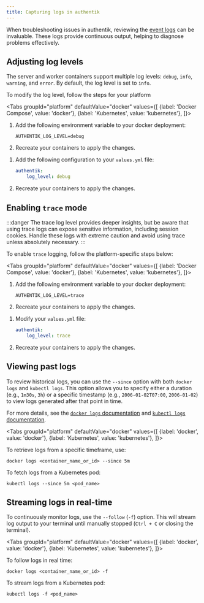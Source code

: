 ```yaml
---
title: Capturing logs in authentik
---
```


When troubleshooting issues in authentik, reviewing the [event logs](../sys-mgmt/events/index.md) can be invaluable. These logs provide continuous output, helping to diagnose problems effectively.

## Adjusting log levels

The server and worker containers support multiple log levels: `debug`, `info`, `warning`, and `error`. By default, the log level is set to `info`.

To modify the log level, follow the steps for your platform


<Tabs
  groupId="platform"
  defaultValue="docker"
  values={[
    {label: 'Docker Compose', value: 'docker'},
    {label: 'Kubernetes', value: 'kubernetes'},
  ]}>
  <TabItem value="docker">

1. Add the following environment variable to your docker deployment:

    ```shell
    AUTHENTIK_LOG_LEVEL=debug
    ```

2. Recreate your containers to apply the changes.

  </TabItem>
  <TabItem value="kubernetes">

1. Add the following configuration to your `values.yml` file:

    ```yaml
    authentik:
        log_level: debug
    ```

2. Recreate your containers to apply the changes.

  </TabItem>
</Tabs>

## Enabling `trace` mode

:::danger
The trace log level provides deeper insights, but be aware that using trace logs can expose sensitive information, including session cookies. Handle these logs with extreme caution and avoid using trace unless absolutely necessary.
:::

To enable `trace` logging, follow the platform-specific steps below:

<Tabs
  groupId="platform"
  defaultValue="docker"
  values={[
    {label: 'Docker Compose', value: 'docker'},
    {label: 'Kubernetes', value: 'kubernetes'},
  ]}>
  <TabItem value="docker">

1. Add the following environment variable to your docker deployment:

    ```shell
    AUTHENTIK_LOG_LEVEL=trace
    ```

2. Recreate your containers to apply the changes.

  </TabItem>
  <TabItem value="kubernetes">

1. Modify your `values.yml` file:

    ```yaml
    authentik:
        log_level: trace
    ```

2. Recreate your containers to apply the changes.

  </TabItem>
</Tabs>

## Viewing past logs

To review historical logs, you can use the `--since` option with both `docker logs` and `kubectl logs`. This option allows you to specify either a duration (e.g., `1m30s`, `3h`) or a specific timestamp (e.g., `2006-01-02T07:00`, `2006-01-02`) to view logs generated after that point in time.

For more details, see the [`docker logs` documentation](https://docs.docker.com/reference/cli/docker/container/logs/) and [`kubectl logs` documentation](https://kubernetes.io/docs/reference/kubectl/generated/kubectl_logs/).

<Tabs
  groupId="platform"
  defaultValue="docker"
  values={[
    {label: 'docker', value: 'docker'},
    {label: 'Kubernetes', value: 'kubernetes'},
  ]}>
  <TabItem value="docker">

To retrieve logs from a specific timeframe, use:

```shell
docker logs <container_name_or_id> --since 5m
```

  </TabItem>
  <TabItem value="kubernetes">

To fetch logs from a Kubernetes pod:

```shell
kubectl logs --since 5m <pod_name>
```

  </TabItem>
</Tabs>

## Streaming logs in real-time

To continuously monitor logs, use the `--follow` (`-f`) option. This will stream log output to your terminal until manually stopped (`Ctrl + C` or closing the terminal).

<Tabs
  groupId="platform"
  defaultValue="docker"
  values={[
    {label: 'docker', value: 'docker'},
    {label: 'Kubernetes', value: 'kubernetes'},
  ]}>
  <TabItem value="docker">

To follow logs in real time:

```shell
docker logs <container_name_or_id> -f
```

  </TabItem>
  <TabItem value="kubernetes">

To stream logs from a Kubernetes pod:

```shell
kubectl logs -f <pod_name>
```

  </TabItem>
</Tabs>
